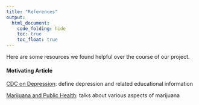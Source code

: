 ```yaml
---
title: "References"
output: 
  html_document:
    code_folding: hide
    toc: true
    toc_float: true
---
```

Here are some resources we found helpful over the course of our project.

#### **Motivating Article**
[CDC on Depression](https://www.cdc.gov/tobacco/campaign/tips/diseases/depression-anxiety.html): define depression and related educational information

[Marijuana and Public Health](https://www.cdc.gov/marijuana/index.htm): talks about various aspects of marijuana




